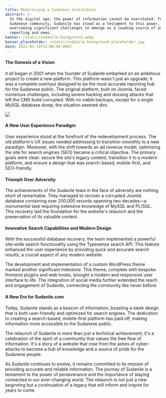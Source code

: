 ```yaml
---
title: Modernising a Sudanese institution
abstract: >-
  In the digital age, the power of information cannot be overstated. For the
  Sudanese community, Sudanile has stood as a testament to this power,
  overcoming significant challenges to emerge as a leading source of accurate
  reporting and news.
banner: /static/sudanile-background.webp
banner_placeholder: /static/sudanile-background-placeholder.jpg
date: 2022-03-14T22:00:00.000Z
---
```


#### The Genesis of a Vision

It all began in 2001 when the founder of Sudanile embarked on an ambitious project to create a new platform. This platform wasn't just an upgrade; it was a complete overhaul designed to be the most accurate reporting hub for the Sudanese public. The original platform, built on Joomla, faced numerous challenges, including severe hacking and doxxing attacks that left the CMS build corrupted. With no viable backups, except for a single MySQL database dump, the situation seemed dire.

![](/static/sudanile-light.jpg)

#### A New User Experience Paradigm

User experience stood at the forefront of the redevelopment process. The old platform's UX issues needed addressing to transition smoothly to a new paradigm. Moreover, with the shift towards an ad revenue model, optimizing the site for search engines (SEO) became a critical objective. The primary goals were clear: secure the site's legacy content, transition it to a modern platform, and ensure a design that was search-based, mobile-first, and SEO-friendly.

#### Triumph Over Adversity

The achievements of the Sudanile team in the face of adversity are nothing short of remarkable. They managed to recover a corrupted Joomla database containing over 200,000 records spanning two decades—a monumental task requiring extensive knowledge of MySQL and PL/SQL. This recovery laid the foundation for the website's relaunch and the preservation of its valuable content.

#### Innovative Search Capabilities and Modern Design

With the successful database recovery, the team implemented a powerful site-wide search functionality using the Typesense search API. This feature enhanced the user experience by providing quick and accurate search results, a crucial aspect of any modern website.

The development and implementation of a custom WordPress theme marked another significant milestone. This theme, complete with bespoke frontend plugins and web hooks, brought a modern and responsive user interface to life. The integration of social media further extended the reach and engagement of Sudanile, connecting the community like never before.

#### A New Era for Sudanile.com

Today, Sudanile stands as a beacon of information, boasting a sleek design that is both user-friendly and optimized for search engines. The dedication to creating a search-based, mobile-first platform has paid off, making information more accessible to the Sudanese public.

The relaunch of Sudanile is more than just a technical achievement; it's a celebration of the spirit of a community that values the free flow of information. It's a story of a website that rose from the ashes of cyber-attacks to become a hub of knowledge and a source of pride for the Sudanese people.

As Sudanile continues to evolve, it remains committed to its mission of providing accurate and reliable information. The journey of Sudanile is a testament to the power of perseverance and the importance of staying connected in our ever-changing world. The relaunch is not just a new beginning but a continuation of a legacy that will inform and inspire for years to come.
